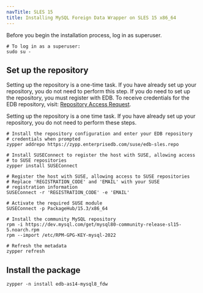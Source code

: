 ```yaml
---
navTitle: SLES 15
title: Installing MySQL Foreign Data Wrapper on SLES 15 x86_64
---
```


Before you begin the installation process, log in as superuser.

```shell
# To log in as a superuser:
sudo su -
```

## Set up the repository

Setting up the repository is a one-time task. If you have already set up your repository, you do not need to perform this step. If you do need to set up the repository, you must register with EDB. To receive credentials for the EDB repository, visit: [Repository Access Request](https://www.enterprisedb.com/repository-access-request).

Setting up the repository is a one time task. If you have already set up your repository, you do not need to perform these steps.

```shell
# Install the repository configuration and enter your EDB repository
# credentials when prompted
zypper addrepo https://zypp.enterprisedb.com/suse/edb-sles.repo

# Install SUSEConnect to register the host with SUSE, allowing access
# to SUSE repositories
zypper install SUSEConnect

# Register the host with SUSE, allowing access to SUSE repositories
# Replace 'REGISTRATION_CODE' and 'EMAIL' with your SUSE
# registration information
SUSEConnect -r 'REGISTRATION_CODE' -e 'EMAIL'

# Activate the required SUSE module
SUSEConnect -p PackageHub/15.3/x86_64

# Install the community MySQL repository
rpm -i https://dev.mysql.com/get/mysql80-community-release-sl15-5.noarch.rpm
rpm --import /etc/RPM-GPG-KEY-mysql-2022

# Refresh the metadata
zypper refresh
```

## Install the package

```shell
zypper -n install edb-as14-mysql8_fdw
```
